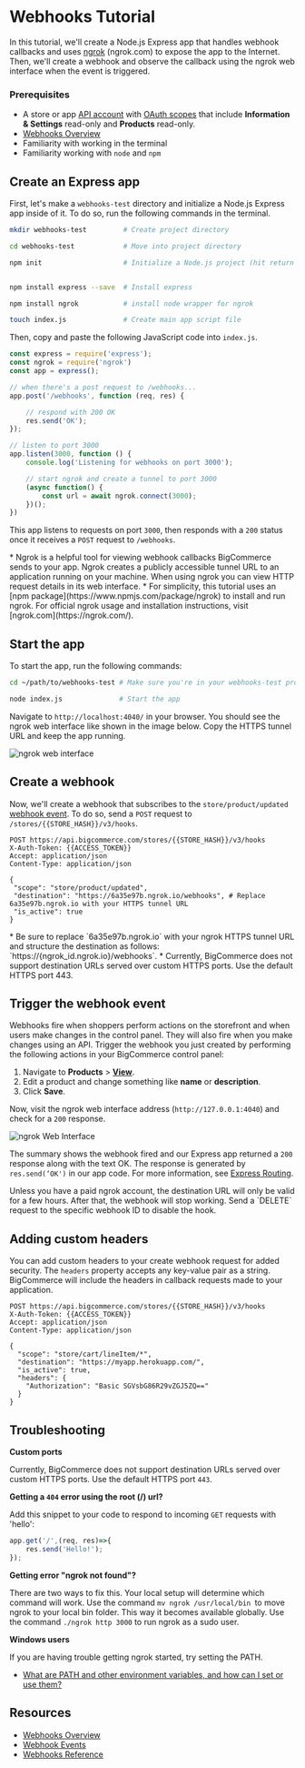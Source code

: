 # Webhooks Tutorial



In this tutorial, we'll create a Node.js Express app that handles webhook callbacks and uses [ngrok](https://ngrok.com/) (ngrok.com) to expose the app to the Internet. Then, we'll create a webhook and observe the callback using the ngrok web interface when the event is triggered.


### Prerequisites

- A store or app [API account](/api-docs/getting-started/api-accounts) with [OAuth scopes](/api-docs/getting-started/api-accounts#oauth-scopes) that include **Information & Settings** read-only and **Products** read-only.
- [Webhooks Overview](/api-docs/store-management/webhooks/overview)
- Familiarity with working in the terminal
- Familiarity working with `node` and `npm`
## Create an Express app

First, let's make a `webhooks-test` directory and initialize a Node.js Express app inside of it. To do so, run the following commands in the terminal.


```bash
mkdir webhooks-test         # Create project directory

cd webhooks-test            # Move into project directory

npm init                    # Initialize a Node.js project (hit return to accept the default values)


npm install express --save  # Install express

npm install ngrok           # install node wrapper for ngrok

touch index.js              # Create main app script file

```

Then, copy and paste the following JavaScript code into `index.js`.



```js
const express = require('express');
const ngrok = require('ngrok')
const app = express();

// when there's a post request to /webhooks...
app.post('/webhooks', function (req, res) {

    // respond with 200 OK
    res.send('OK');
});

// listen to port 3000
app.listen(3000, function () {
    console.log('Listening for webhooks on port 3000');

    // start ngrok and create a tunnel to port 3000
    (async function() {
        const url = await ngrok.connect(3000);
    })();
})
```

This app listens to requests on port `3000`, then responds with a `200` status once it receives a `POST` request to `/webhooks`.

<Callout type="info">
  * Ngrok is a helpful tool for viewing webhook callbacks BigCommerce sends to your app. Ngrok creates a publicly accessible tunnel URL to an application running on your machine. When using ngrok you can view HTTP request details in its web interface.
  * For simplicity, this tutorial uses an [npm package](https://www.npmjs.com/package/ngrok) to install and run ngrok. For official ngrok usage and installation instructions, visit [ngrok.com](https://ngrok.com/).
</Callout>




## Start the app

To start the app, run the following commands:


```bash
cd ~/path/to/webhooks-test # Make sure you're in your webhooks-test project directory

node index.js              # Start the app
```

Navigate to `http://localhost:4040/` in your browser. You should see the ngrok web interface like shown in the image below. Copy the HTTPS tunnel URL and keep the app running.

![ngrok web interface](https://storage.googleapis.com/bigcommerce-production-dev-center/images/Management-APIs/1531500191661.png)

## Create a webhook

Now, we'll create a webhook that subscribes to the `store/product/updated` [webhook event](/api-docs/store-management/webhooks/webhook-events). To do so, send a `POST` request to `/stores/{{STORE_HASH}}/v3/hooks`.


```http
POST https://api.bigcommerce.com/stores/{{STORE_HASH}}/v3/hooks
X-Auth-Token: {{ACCESS_TOKEN}}
Accept: application/json
Content-Type: application/json

{
 "scope": "store/product/updated",
 "destination": "https://6a35e97b.ngrok.io/webhooks", # Replace 6a35e97b.ngrok.io with your HTTPS tunnel URL
 "is_active": true
}
```

<Callout type="info">
  * Be sure to replace `6a35e97b.ngrok.io` with your ngrok HTTPS tunnel URL and structure the destination as follows: `https://{ngrok_id.ngrok.io}/webhooks`.
  * Currently, BigCommerce does not support destination URLs served over custom HTTPS ports. Use the default HTTPS port 443.
</Callout>



## Trigger the webhook event

Webhooks fire when shoppers perform actions on the storefront and when users make changes in the control panel. They will also fire when you make changes using an API. Trigger the webhook you just created by performing the following actions in your BigCommerce control panel:


1. Navigate to **Products** > [**View**](https://login.bigcommerce.com/deep-links/manage/products).
2. Edit a product and change something like **name** or **description**.
3. Click **Save**.

Now, visit the ngrok web interface address (`http://127.0.0.1:4040`) and check for a `200` response.

![ngrok Web Interface](https://storage.googleapis.com/bigcommerce-production-dev-center/images/Management-APIs/1531500945565.png)

The summary shows the webhook fired and our Express app returned a `200` response along with the text OK. The response is generated by `res.send(‘OK')` in our app code. For more information, see [Express Routing](https://expressjs.com/en/guide/routing.html).

<Callout type="warning">
  Unless you have a paid ngrok account, the destination URL will only be valid for a few hours. After that, the webhook will stop working. Send a `DELETE` request to the specific webhook ID to disable the hook.
</Callout>

## Adding custom headers

You can add custom headers to your create webhook request for added security. The `headers` property accepts any key-value pair as a string. BigCommerce will include the headers in callback requests made to your application.


```http filename="Example request: Add custom headers" showLineNumbers copy
POST https://api.bigcommerce.com/stores/{{STORE_HASH}}/v3/hooks
X-Auth-Token: {{ACCESS_TOKEN}}
Accept: application/json
Content-Type: application/json

{
  "scope": "store/cart/lineItem/*",
  "destination": "https://myapp.herokuapp.com/",
  "is_active": true,
  "headers": {
    "Authorization": "Basic SGVsbG86R29vZGJ5ZQ=="
  }
}
```

## Troubleshooting

**Custom ports**

Currently, BigCommerce does not support destination URLs served over custom HTTPS ports. Use the default HTTPS port `443`.

**Getting a `404` error using the root (/) url?**

Add this snippet to your code to respond to incoming `GET` requests with 'hello':


```js
app.get('/',(req, res)=>{
    res.send('Hello!');
});
```

**Getting error "ngrok not found"?**

There are two ways to fix this. Your local setup will determine which command will work.
Use the command `mv ngrok /usr/local/bin `to move ngrok to your local bin folder. This way it becomes available globally.
Use the command `./ngrok http 3000` to run ngrok as a sudo user.

**Windows users**

If you are having trouble getting ngrok started, try setting the PATH.

- [What are PATH and other environment variables, and how can I set or use them?](https://superuser.com/questions/284342/what-are-path-and-other-environment-variables-and-how-can-i-set-or-use-them)

## Resources
* [Webhooks Overview](/api-docs/getting-started/webhooks/about-webhooks)
* [Webhook Events](/api-docs/store-management/webhooks/webhook-events)
* [Webhooks Reference](/docs/webhooks/overview)
